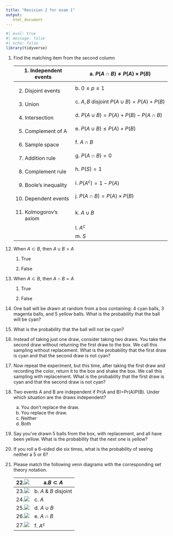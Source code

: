 ```yaml
---
title: "Revision 2 for exam 1"
output: 
   html_document
---
```


```r
#| eval: true
#| message: false
#| echo: false
library(tidyverse)
```

1.  Find the matching item from the second column

    +-----------------------------+-----------------------------------------------+
    | 1\. Independent events      | a\. $P(A \cap B) \neq P(A) \times P(B)$       |
    +=============================+===============================================+
    | 2.  Disjoint events         | b\. $0\leq p \leq 1$                          |
    +-----------------------------+-----------------------------------------------+
    | 3.  Union                   | c\. $A, B$ disjoint $P(A\cup B) = P(A) +P(B)$ |
    +-----------------------------+-----------------------------------------------+
    | 4.  Intersection            | d\. $P(A \cup B) = P(A) + P(B) - P(A \cap B)$ |
    +-----------------------------+-----------------------------------------------+
    | 5.  Complement of A         | e\. $P(A \cup B) \leq P(A) + P(B)$            |
    +-----------------------------+-----------------------------------------------+
    | 6.  Sample space            | f\. $A \cap B$                                |
    +-----------------------------+-----------------------------------------------+
    | 7.  Addition rule           | g\. $P(A \cap B) = 0$                         |
    +-----------------------------+-----------------------------------------------+
    | 8.  Complement rule         | h\. $P(S) = 1$                                |
    +-----------------------------+-----------------------------------------------+
    | 9.  Boole's inequality      | i\. $P(A^c) = 1 - P(A)$                       |
    +-----------------------------+-----------------------------------------------+
    | 10. Dependent events        | j\. $P(A \cap B) = P(A) \times P(B)$          |
    +-----------------------------+-----------------------------------------------+
    | 11. Kolmogorov's axiom      | k\. $A \cup B$                                |
    +-----------------------------+-----------------------------------------------+
    |                             | l\. $A^c$                                     |
    +-----------------------------+-----------------------------------------------+
    |                             | m\. $S$                                       |
    +-----------------------------+-----------------------------------------------+

<!-- -->

12. When $A \subset B$, then $A \cup B = A$

    1.  True

    2.  False

13. When $A \subset B$, then $A \cap B = A$

    1.  True

    2.  False

14. One ball will be drawn at random from a box containing: 4 cyan balls, 3 magenta balls, and 5 yellow balls. What is the probability that the ball will be cyan?

15. What is the probability that the ball will not be cyan?

16. Instead of taking just one draw, consider taking two draws. You take the second draw without returning the first draw to the box. We call this sampling without replacement. What is the probability that the first draw is cyan and that the second draw is not cyan?

17. Now repeat the experiment, but this time, after taking the first draw and recording the color, return it to the box and shake the box. We call this sampling with replacement. What is the probability that the first draw is cyan and that the second draw is not cyan?

18. Two events A and B are independent if Pr(A and B)=Pr(A)P(B). Under which situation are the draws independent?

    a.  You don't replace the draw.
    b.  You replace the draw.
    c.  Neither
    d.  Both

19. Say you've drawn 5 balls from the box, with replacement, and all have been yellow. What is the probability that the next one is yellow?

20. If you roll a 6-sided die six times, what is the probability of seeing neither a 5 or 6?

21. Please match the following venn diagrams with the corresponding set theory notation.

    | 22.![](ae-7-images/A.png)           | a.$B \subset A$        |
    |-------------------------------------|------------------------|
    | 23.![](ae-7-images/A-comp.png)      | b\. $A$ & $B$ disjoint |
    | 24.![](ae-7-images/AdisjointB.png)  | c\. $A$                |
    | 25.![](ae-7-images/AintersectB.png) | d\. $A \cup B$         |
    | 26.![](ae-7-images/AunionB.png)     | e\. $A \cap B$         |
    | 27.![](ae-7-images/BsubsetA.png)    | f\. $A^c$              |
